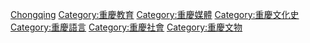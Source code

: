 [[Category:中國各省語言政策|Chongqing]]

[[Category:重慶教育|Category:重慶教育]]

[[Category:重慶媒體|Category:重慶媒體]]

[[Category:重慶文化史|Category:重慶文化史]]

[[Category:重慶語言|Category:重慶語言]]

[[Category:重慶社會|Category:重慶社會]]

[[Category:重慶文物|Category:重慶文物]]